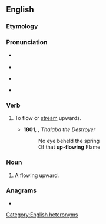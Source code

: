 ==English==

===Etymology===
{{prefix|en|up|flow}}

===Pronunciation===
* {{q|verb}} {{IPA|en|/ʌpˈfləʊ/}}
* {{audio|en|LL-Q1860 (eng)-Vealhurl-upflow.wav |Audio (Southern England)}}
* {{q|noun}} {{IPA|en|/ˈʌpfləʊ/}}
* {{audio|en|LL-Q1860 (eng)-Vealhurl-upflow2.wav |Audio (Southern England)}}

===Verb===
{{en-verb}}

# {{lb|en|intransitive|obsolete}} To flow or [[stream]] upwards.
#* '''1801''', {{w|Robert Southey}}, ''Thalaba the Destroyer''
#*:No eye beheld the spring <br>Of that '''up-flowing''' Flame

===Noun===
{{en-noun}}

# A flowing upward.

===Anagrams===
* {{anagrams|en|a=flopuw|wolf up}}

[[Category:English heteronyms]]